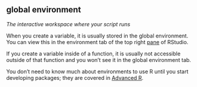 ## global environment

<dfn>The interactive workspace where your script runs</dfn> 

When you create a variable, it is usually stored in the global environment. You can view this in the environment tab of the top right [pane](p.html#panes) of RStudio.

If you create a variable inside of a function, it is usually not accessible outside of that function and you won't see it in the global environment tab.

You don't need to know much about environments to use R until you start developing packages; they are covered in [Advanced R](http://adv-r.had.co.nz/Environments.html){target="_blank"}.